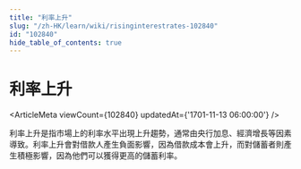 ```yaml
---
title: "利率上升"
slug: "/zh-HK/learn/wiki/risinginterestrates-102840"
id: "102840"
hide_table_of_contents: true
---
```



# 利率上升

<ArticleMeta viewCount={102840} updatedAt={'1701-11-13 06:00:00'} />

利率上升是指市場上的利率水平出現上升趨勢，通常由央行加息、經濟增長等因素導致。利率上升會對借款人產生負面影響，因為借款成本會上升，而對儲蓄者則產生積極影響，因為他們可以獲得更高的儲蓄利率。
